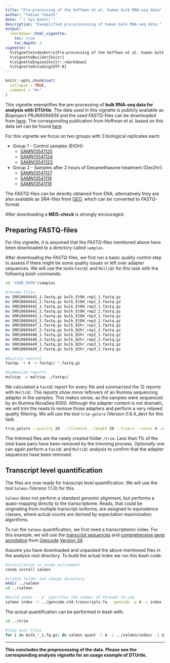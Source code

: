 ```yaml
---
title: "Pre-processing of the Hoffman et al. human bulk RNA-seq data"
author: "Tobias Tekath"
date: "`r Sys.Date()`"
description: "Exemplified pre-processing of human bulk RNA-seq data."
output: 
  rmarkdown::html_vignette:
    toc: true
    toc_depth: 3
vignette: >
  %\VignetteIndexEntry{Pre-processing of the Hoffman et al. human bulk RNA-seq data}
  %\VignetteBuilder{knitr}
  %\VignetteEngine{knitr::rmarkdown}
  %\VignetteEncoding{UTF-8}
---
```


```r
knitr::opts_chunk$set(
  collapse = TRUE,
  comment = "#>"
)
```

This vignette exemplifies the pre-processing of **bulk RNA-seq data for analysis with DTUrtle**. The data used in this vignette is publicly available as *Bioproject PRJNA594939* and the used *FASTQ*-files can be downloaded from [here](https://www.ebi.ac.uk/ena/browser/view/PRJNA594939). The corresponding publication from Hoffman et al. based on this data set can be found [here](https://doi.org/10.1038/s42003-020-0837-0). 

For this vignette we focus on two groups with 3 biological replicates each:

- Group 1 - Control samples (EtOH):
  - [SAMN13541125](https://www.ebi.ac.uk/ena/browser/view/SAMN13541125)
  - [SAMN13541124](https://www.ebi.ac.uk/ena/browser/view/SAMN13541124)
  - [SAMN13541123](https://www.ebi.ac.uk/ena/browser/view/SAMN13541123)
- Group 2 - Samples after 2 hours of Dexamethasone treatment (Dex2hr):  
  - [SAMN13541127](https://www.ebi.ac.uk/ena/browser/view/SAMN13541127)
  - [SAMN13541119](https://www.ebi.ac.uk/ena/browser/view/SAMN13541119)
  - [SAMN13541118](https://www.ebi.ac.uk/ena/browser/view/SAMN13541118)

The *FASTQ*-files can be directly obtained from ENA, alternatively they are also available as *SRA*-files from [GEO](https://www.ncbi.nlm.nih.gov/bioproject/PRJNA594939), which can be converted to *FASTQ*-format.

After downloading a **MD5-check** is strongly encouraged.

## Preparing FASTQ-files
For this vignette, it is assumed that the *FASTQ*-files mentioned above have been downloaded to a directory called `samples`.

After downloading the *FASTQ*-files, we first run a basic quality control step to assess if there might be some quality issues or left over adapter sequences. 
We will use the tools `FastQC` and `MultiQC` for this task with the following *bash* commands:


```bash
cd 'YOUR_PATH'/samples

#rename files
mv SRR10669441_1.fastq.gz bulk_EtOH_rep1_1.fastq.gz
mv SRR10669441_2.fastq.gz bulk_EtOH_rep1_2.fastq.gz
mv SRR10669442_1.fastq.gz bulk_EtOH_rep2_1.fastq.gz
mv SRR10669442_2.fastq.gz bulk_EtOH_rep2_2.fastq.gz
mv SRR10669443_1.fastq.gz bulk_EtOH_rep3_1.fastq.gz
mv SRR10669443_2.fastq.gz bulk_EtOH_rep3_2.fastq.gz
mv SRR10669447_1.fastq.gz bulk_D2hr_rep1_1.fastq.gz
mv SRR10669447_2.fastq.gz bulk_D2hr_rep1_2.fastq.gz
mv SRR10669448_1.fastq.gz bulk_D2hr_rep2_1.fastq.gz
mv SRR10669448_2.fastq.gz bulk_D2hr_rep2_2.fastq.gz
mv SRR10669449_1.fastq.gz bulk_D2hr_rep3_1.fastq.gz
mv SRR10669449_2.fastq.gz bulk_D2hr_rep3_2.fastq.gz
	
#Quality control
fastqc -t 4 -o fastqc/ *.fastq.gz

#summarize reports
multiqc -o multiqc ./fastqc/
```

We calculated a `FastQC` report for every file and summarized the 12 reports with `MultiQC`.
The reports show minor leftovers of an Illumina sequencing adapter in the samples. This makes sense, as the samples were sequenced by an Illumina NovaSeq 6000.
Although the adapter content is not dramatic, we will trim the reads to remove those adapters and perform a very relaxed quality filtering. We will use the tool `trim-galore` (Version 0.6.4_dev) for this task.

```bash
trim_galore --quality 20  --illumina --length 20 --trim-n --cores 4 -o ../trim/ --paired bulk_*.fastq.gz
```

The trimmed files are the newly created folder `/trim`. Less than 1% of the total base pairs have been removed by the trimming process.
Optionally one can again perform a `FastQC` and `MultiQC` analysis to confirm that the adapter sequences have been removed.

## Transcript level quantification

The files are now ready for transcript level quantification. We will use the tool `Salmon` (Version 1.1.0) for this.

`Salmon` does not perform a standard genomic alignment, but performs a quasi-mapping directly to the transcriptome. Reads, that could be originating from multiple transcript isoforms, are assigned to equivalence classes, where actual counts are derived by expectation maximization algorithms.

To run the `Salmon` quantification, we first need a transcriptomic index. For this example, we will use the [transcript sequences](ftp://ftp.ebi.ac.uk/pub/databases/gencode/Gencode_human/release_34/gencode.v34.transcripts.fa.gz) and [comprehensive gene annotation](ftp://ftp.ebi.ac.uk/pub/databases/gencode/Gencode_human/release_34/gencode.v34.annotation.gtf.gz) from [Gencode](https://www.gencodegenes.org/) [Version 34](https://www.gencodegenes.org/human/release_34.html). 

Assume you have downloaded and unpacked the above mentioned files in the analysis root directory. To build the actual index we run this *bash* code:

```bash
#installation in conda evironment
conda install salmon

#create folder and change directory
mkdir ../salmon
cd ../salmon

#build index - `p` specifies the number of threads to use
salmon index -t ../gencode.v34.transcripts.fa --gencode -p 4 -i index
```

The actual quantification can be performed in *bash* with:

```bash
cd ../trim

#loop over files
for i in bulk_*_1.fq.gz; do salmon quant -l A -i ../salmon/index/ -1 $i -2 ${i/_1_val_1/_2_val_2} --seqBias --gcBias --validateMappings --rangeFactorizationBins 4 --threads 4 -o ../salmon/${i/_1_val_1.fq.gz/}; done
```

---

**This concludes the preprocessing of the data. Please see the corresponding analysis vignette for an usage example of DTUrtle.**
